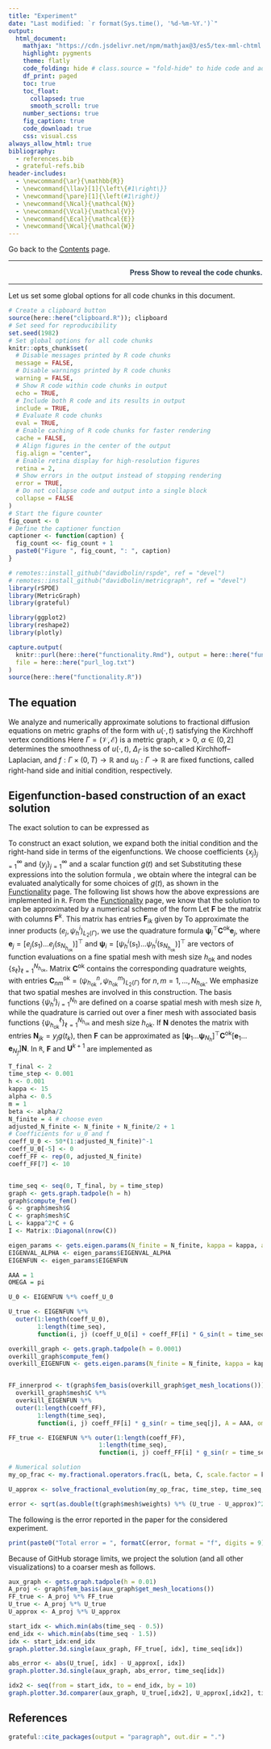 ```yaml
---
title: "Experiment"
date: "Last modified: `r format(Sys.time(), '%d-%m-%Y.')`"
output:
  html_document:
    mathjax: "https://cdn.jsdelivr.net/npm/mathjax@3/es5/tex-mml-chtml.js"
    highlight: pygments
    theme: flatly
    code_folding: hide # class.source = "fold-hide" to hide code and add a button to show it
    df_print: paged
    toc: true
    toc_float:
      collapsed: true
      smooth_scroll: true
    number_sections: true
    fig_caption: true
    code_download: true
    css: visual.css
always_allow_html: true
bibliography: 
  - references.bib
  - grateful-refs.bib
header-includes:
  - \newcommand{\ar}{\mathbb{R}}
  - \newcommand{\llav}[1]{\left\{#1\right\}}
  - \newcommand{\pare}[1]{\left(#1\right)}
  - \newcommand{\Ncal}{\mathcal{N}}
  - \newcommand{\Vcal}{\mathcal{V}}
  - \newcommand{\Ecal}{\mathcal{E}}
  - \newcommand{\Wcal}{\mathcal{W}}
---
```


Go back to the [Contents](about.html) page.

<div style="color: #2c3e50; text-align: right;">
********  
<strong>Press Show to reveal the code chunks.</strong>  

********
</div>


Let us set some global options for all code chunks in this document.


```r
# Create a clipboard button
source(here::here("clipboard.R")); clipboard
# Set seed for reproducibility
set.seed(1982) 
# Set global options for all code chunks
knitr::opts_chunk$set(
  # Disable messages printed by R code chunks
  message = FALSE,    
  # Disable warnings printed by R code chunks
  warning = FALSE,    
  # Show R code within code chunks in output
  echo = TRUE,        
  # Include both R code and its results in output
  include = TRUE,     
  # Evaluate R code chunks
  eval = TRUE,       
  # Enable caching of R code chunks for faster rendering
  cache = FALSE,      
  # Align figures in the center of the output
  fig.align = "center",
  # Enable retina display for high-resolution figures
  retina = 2,
  # Show errors in the output instead of stopping rendering
  error = TRUE,
  # Do not collapse code and output into a single block
  collapse = FALSE
)
# Start the figure counter
fig_count <- 0
# Define the captioner function
captioner <- function(caption) {
  fig_count <<- fig_count + 1
  paste0("Figure ", fig_count, ": ", caption)
}
```



```r
# remotes::install_github("davidbolin/rspde", ref = "devel")
# remotes::install_github("davidbolin/metricgraph", ref = "devel")
library(rSPDE)
library(MetricGraph)
library(grateful)

library(ggplot2)
library(reshape2)
library(plotly)
```



```r
capture.output(
  knitr::purl(here::here("functionality.Rmd"), output = here::here("functionality.R")),
  file = here::here("purl_log.txt")
)
source(here::here("functionality.R"))
```


## The equation

We analyze and numerically approximate solutions to fractional diffusion equations on metric graphs of the form
\begin{equation}
\label{eq:maineq}
\tag{1}
\left\{
\begin{aligned}
    \partial_t u(s,t) + (\kappa^2 - \Delta_\Gamma)^{\alpha/2} u(s,t) &= f(s,t), && \quad (s,t) \in \Gamma \times (0, T), \\
    u(s,0) &= u_0(s), && \quad s \in \Gamma,
\end{aligned}
\right.
\end{equation}
with $u(\cdot,t)$ satisfying the Kirchhoff vertex conditions
\begin{equation}
\label{eq:Kcond}
\tag{2}
   \mathcal{K} =  \left\{\phi\in C(\Gamma)\;\middle|\; \forall v\in \mathcal{V}:\; \textstyle\sum_{e\in\mathcal{E}_v}\partial_e \phi(v)=0 \right\}.
\end{equation}
Here $\Gamma = (\mathcal{V},\mathcal{E})$ is a metric graph, $\kappa>0$, $\alpha\in(0,2]$ determines the smoothness of $u(\cdot,t)$, $\Delta_{\Gamma}$ is the so-called Kirchhoff--Laplacian, and $f:\Gamma\times (0,T)\to\mathbb{R}$ and $u_0: \Gamma \to \mathbb{R}$ are fixed functions, called right-hand side and initial condition, respectively.

## Eigenfunction-based construction of an exact solution {#eigensolconst}

The exact solution to \eqref{eq:maineq} can be expressed as
\begin{equation}
\label{eq:sol_reprentation}
\tag{3}
        u(s,t) = \displaystyle\sum_{j\in\mathbb{N}}e^{-\lambda^{\alpha/2}_jt}\left(u_0, e_j\right)_{L_2(\Gamma)}e_j(s) + \int_0^t \displaystyle\sum_{j\in\mathbb{N}}e^{-\lambda^{\alpha/2}_j(t-r)}\left(f(\cdot, r), e_j\right)_{L_2(\Gamma)}e_j(s)dr.
\end{equation}

To construct an exact solution, we expand both the initial condition and the right-hand side in terms of the eigenfunctions. We choose coefficients $\{x_j\}_{j=1}^{\infty}$ and  $\{y_j\}_{j=1}^{\infty}$ and a scalar function $g(t)$ and set
\begin{align}
\tag{4}
    u_0(s) = \sum_{j=1}^{\infty} x_j e_j(s)\quad \text{ and }\quad
    f(s,t) = g(t) \sum_{j=1}^{\infty} y_j e_j(s).
\end{align}
 Substituting these expressions into the solution formula \eqref{eq:sol_reprentation}, we obtain
\begin{align}
\label{sollll}
\tag{5}
    u(s,t) = \sum_{j=1}^{\infty}(x_j+y_j G_j(t))e^{-\lambda^{\alpha/2}_jt}e_j(s),\quad G_j(t)= \int_0^t e^{\lambda^{\alpha/2}_jr}g(r)dr,
\end{align}
where the integral can be evaluated analytically for some choices of $g(t)$, as shown in the  [Functionality](functionality.html#exact_solution) page. The following list shows how the above expressions are implemented in $\texttt{R}$.
\begin{aligned}
\text{expression} \iff&\quad \text{In } \texttt{R}\\
\{x_j\}_{j=1}^{\infty} \iff&\quad  \texttt{coeff_U_0}\\
\{y_j\}_{j=1}^{\infty} \iff&\quad  \texttt{coeff_FF}\\
[e_1 e_2 \dots e_{N_f}] \iff&\quad  \texttt{EIGENFUN}\\
u_0(s) \iff&\quad  \texttt{U_0 <- EIGENFUN %*% coeff_U_0}\\
f(s,t) \iff&\quad  \texttt{FF_true <- EIGENFUN %*%}\\
&\quad\texttt{ outer(1:length(coeff_FF),}\\
&\qquad\qquad\texttt{ 1:length(time_seq),}\\
&\qquad\qquad\texttt{ function(i, j) coeff_FF[i] * g_sin(r = time_seq[j], A = AAA, omega = OMEGA))}\\
u(s,t) \iff&\quad  \texttt{U_true <- EIGENFUN %*%}\\
&\quad\texttt{ outer(1:length(coeff_U_0),}\\
&\qquad\qquad\texttt{ 1:length(time_seq),}\\
&\qquad\qquad\texttt{ function(i, j) (coeff_U_0[i] + coeff_FF[i] * G_sin(t = time_seq[j], A = AAA, lambda_j_alpha_half = EIGENVAL_ALPHA[i], omega = OMEGA)) *}\\
&\qquad\qquad\qquad\qquad\qquad\qquad\quad\texttt{exp(-EIGENVAL_ALPHA[i] * time_seq[j]))}
\end{aligned}


From the [Functionality](functionality.html#num_scheme) page, we know that the solution to \eqref{eq:maineq} can be approximated by a numerical scheme of the form
\begin{equation}
\label{eq:final_scheme2}
\tag{6}
\boldsymbol{U}^{k+1} = \boldsymbol{C}^{-1}\left(\sum_{k=1}^{m+1} a_k\left( \dfrac{\boldsymbol{L}\boldsymbol{C}^{-1}}{\kappa^2}-p_k\boldsymbol{I}\right)^{-1} + r\boldsymbol{I}\right) (\boldsymbol{C}\boldsymbol{U}^k+\tau \boldsymbol{F}^{k+1})
\end{equation}
Let $\boldsymbol{F}$ be the matrix with columns $\boldsymbol{F}^k$. This matrix has entries $\boldsymbol{F}_{ik}$ given by
\begin{align}
\label{eq:innerprod}
\tag{7}
    (f^{k},\psi^i_h)_{L_2(\Gamma)} = (f(\cdot,t_k),\psi^i_h)_{L_2(\Gamma)} = \sum_{j=1}^{N_f} y_j g(t_k) (e_j,\psi^i_h)_{L_2(\Gamma)}.
\end{align}
To approximate the inner products $(e_j,\psi^i_h)_{L_2(\Gamma)}$, we use the quadrature formula $\boldsymbol{\psi}_i^\top\boldsymbol{C}^{\text{ok}}\boldsymbol{e}_j$, where $\boldsymbol{e}_j=[e_j(s_1)\dots e_j(s_{N_{h_{\text{ok}}}})]^\top$ and $\boldsymbol{\psi}_i=[\psi^i_h(s_1)\dots \psi^i_h(s_{N_{h_{\text{ok}}}})]^\top$  are vectors of function evaluations on a fine spatial mesh with mesh size $h_{\text{ok}}$ and nodes $\{s_\ell\}_{\ell=1}^{N_{h_{\text{ok}}}}$. Matrix $\boldsymbol{C}^{\text{ok}}$ contains the corresponding quadrature weights, with entries $\boldsymbol{C}^{\text{ok}}_{nm} = (\psi_{h_\text{ok}}^n,\psi_{h_\text{ok}}^m)_{L_2(\Gamma)}$ for $n,m = 1,\dots, N_{h_\text{ok}}$. We emphasize that two spatial meshes are involved in this construction. The basis functions $\{\psi^i_h\}_{i=1}^{N_h}$ are defined on a coarse spatial mesh with mesh size $h$, while the quadrature is carried out over a finer mesh with associated basis functions $\{\psi^\ell_{h_\text{ok}}\}_{\ell=1}^{N_{h_\text{ok}}}$ and mesh size $h_\text{ok}$. If $\boldsymbol{N}$ denotes the matrix with entries $\boldsymbol{N}_{jk} = y_j g(t_k)$, then $\boldsymbol{F}$ can be approximated as $[\boldsymbol{\psi}_1\dots \boldsymbol{\psi}_{N_h}]^\top \boldsymbol{C}^{\text{ok}} [\boldsymbol{e}_1\dots \boldsymbol{e}_{N_f}] \boldsymbol{N}$. In $\texttt{R}$,  $\boldsymbol{F}$ and $\boldsymbol{U}^{k+1}$ are implemented as
\begin{aligned}
\text{expression} \iff&\quad \text{In } \texttt{R}\\
[\boldsymbol{\psi}_1\dots \boldsymbol{\psi}_{N_h}]^\top \iff&\quad \texttt{t(graph\$fem_basis(overkill_graph\$get_mesh_locations()))}\\
\boldsymbol{C}^{\text{ok}} \iff&\quad \texttt{overkill_graph\$mesh\$C}\\
[\boldsymbol{e}_1\dots \boldsymbol{e}_{N_f}] \iff&\quad \texttt{overkill_EIGENFUN}\\
\boldsymbol{N} \iff&\quad \texttt{outer(1:length(coeff_FF),}\\
&\qquad\quad\;\;\texttt{ 1:length(time_seq),}\\
&\qquad\quad\;\;\texttt{ function(i, j) coeff_FF[i] * g_sin(r = time_seq[j], A = AAA, omega = OMEGA))}\\
\boldsymbol{F}\iff&\quad  \texttt{FF_innerprod <- t(graph\$fem_basis(overkill_graph\$get_mesh_locations())) %*%}\\
&\quad\texttt{overkill_graph\$mesh\$C %*%}\\
&\quad\texttt{overkill_EIGENFUN %*%}\\
&\quad\texttt{outer(1:length(coeff_FF),}\\
&\qquad\qquad\texttt{1:length(time_seq),}\\
&\qquad\qquad\texttt{function(i, j) coeff_FF[i] * g_sin(r = time_seq[j], A = AAA, omega = OMEGA))}\\
\boldsymbol{U}^{k+1}\iff&\quad \texttt{U_approx[, k + 1] <- as.matrix(my.solver.frac(my_op_frac, my_op_frac\$C %*% U_approx[, k] + time_step * FF_innerprod[, k + 1]))}
\end{aligned}

```r
T_final <- 2
time_step <- 0.001 
h <- 0.001 
kappa <- 15
alpha <- 0.5 
m = 1
beta <- alpha/2
N_finite = 4 # choose even
adjusted_N_finite <- N_finite + N_finite/2 + 1
# Coefficients for u_0 and f
coeff_U_0 <- 50*(1:adjusted_N_finite)^-1
coeff_U_0[-5] <- 0
coeff_FF <- rep(0, adjusted_N_finite)
coeff_FF[7] <- 10


time_seq <- seq(0, T_final, by = time_step)
graph <- gets.graph.tadpole(h = h)
graph$compute_fem()
G <- graph$mesh$G
C <- graph$mesh$C
L <- kappa^2*C + G
I <- Matrix::Diagonal(nrow(C))

eigen_params <- gets.eigen.params(N_finite = N_finite, kappa = kappa, alpha = alpha, graph = graph)
EIGENVAL_ALPHA <- eigen_params$EIGENVAL_ALPHA
EIGENFUN <- eigen_params$EIGENFUN

AAA = 1
OMEGA = pi

U_0 <- EIGENFUN %*% coeff_U_0

U_true <- EIGENFUN %*% 
  outer(1:length(coeff_U_0), 
        1:length(time_seq), 
        function(i, j) (coeff_U_0[i] + coeff_FF[i] * G_sin(t = time_seq[j], A = AAA, lambda_j_alpha_half = EIGENVAL_ALPHA[i], omega = OMEGA) ) * exp(-EIGENVAL_ALPHA[i] * time_seq[j]))

overkill_graph <- gets.graph.tadpole(h = 0.0001)
overkill_graph$compute_fem()
overkill_EIGENFUN <- gets.eigen.params(N_finite = N_finite, kappa = kappa, alpha = alpha, graph = overkill_graph)$EIGENFUN


FF_innerprod <- t(graph$fem_basis(overkill_graph$get_mesh_locations())) %*%
  overkill_graph$mesh$C %*%
  overkill_EIGENFUN %*%
  outer(1:length(coeff_FF), 
        1:length(time_seq), 
        function(i, j) coeff_FF[i] * g_sin(r = time_seq[j], A = AAA, omega = OMEGA))

FF_true <- EIGENFUN %*% outer(1:length(coeff_FF), 
                         1:length(time_seq), 
                         function(i, j) coeff_FF[i] * g_sin(r = time_seq[j], A = AAA, omega = OMEGA))

# Numerical solution
my_op_frac <- my.fractional.operators.frac(L, beta, C, scale.factor = kappa^2, m = m, time_step)

U_approx <- solve_fractional_evolution(my_op_frac, time_step, time_seq, val_at_0 = U_0, RHST = FF_innerprod)

error <- sqrt(as.double(t(graph$mesh$weights) %*% (U_true - U_approx)^2 %*% rep(time_step, ncol(U_true))))
```

The following is the error reported in the paper for the considered experiment.

```r
print(paste0("Total error = ", formatC(error, format = "f", digits = 9)))
```

Because of GitHub storage limits, we project the solution (and all other visualizations) to a coarser mesh as follows.

```r
aux_graph <- gets.graph.tadpole(h = 0.01)
A_proj <- graph$fem_basis(aux_graph$get_mesh_locations())
FF_true <- A_proj %*% FF_true
U_true <- A_proj %*% U_true
U_approx <- A_proj %*% U_approx
```


```r
start_idx <- which.min(abs(time_seq - 0.5))
end_idx <- which.min(abs(time_seq - 1.5))
idx <- start_idx:end_idx
graph.plotter.3d.single(aux_graph, FF_true[, idx], time_seq[idx])
```


```r
abs_error <- abs(U_true[, idx] - U_approx[, idx])
graph.plotter.3d.single(aux_graph, abs_error, time_seq[idx])
```


```r
idx2 <- seq(from = start_idx, to = end_idx, by = 10)
graph.plotter.3d.comparer(aux_graph, U_true[,idx2], U_approx[,idx2], time_seq[idx2])
```


## References

```r
grateful::cite_packages(output = "paragraph", out.dir = ".")
```

